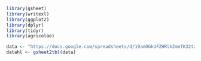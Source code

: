 ```r
library(gsheet)
library(writexl)
library(ggplot2)
library(dplyr)
library(tidyr)
library(agricolae)

data <- "https://docs.google.com/spreadsheets/d/19amOGkUFZHRlk2mefK32tzMIG26ZXDYswd-8w_XKKTc/edit#gid=0"
datahl <- gsheet2tbl(data)


```

